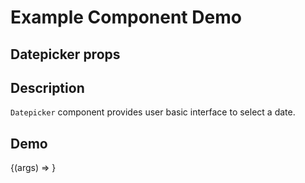 
<Meta title="Example/Datepicker" component={Datepicker} />

# Example Component Demo

## Datepicker props
<Props of={Datepicker} />

## Description

`Datepicker` component provides user basic interface to select a date.

## Demo

<Canvas>
  <Story name="AntD Datepicker">
    {(args) => <Datepicker {...args} />}
  </Story>
</Canvas>